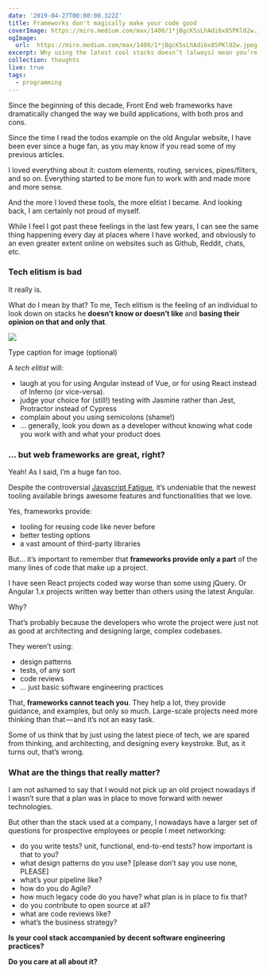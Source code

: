 ```yaml
---
date: '2019-04-27T00:00:00.322Z'
title: Frameworks don't magically make your code good
coverImage: https://miro.medium.com/max/1400/1*jBgcK5sLhAdi6x85PKl02w.jpeg
ogImage:
  url:  https://miro.medium.com/max/1400/1*jBgcK5sLhAdi6x85PKl02w.jpeg
excerpt: Why using the latest cool stacks doesn’t (always) mean you’re going to write better code
collection: thoughts
live: true
tags:
  - programming
---
```


Since the beginning of this decade, Front End web frameworks have dramatically changed the way we build applications, with both pros and cons.

Since the time I read the todos example on the old Angular website, I have been ever since a huge fan, as you may know if you read some of my previous articles.

I loved everything about it: custom elements, routing, services, pipes/filters, and so on. Everything started to be more fun to work with and made more and more sense.

And the more I loved these tools, the more elitist I became. And looking back, I am certainly not proud of myself.

While I feel I got past these feelings in the last few years, I can see the same thing happening every day at places where I have worked, and obviously to an even greater extent online on websites such as Github, Reddit, chats, etc.

### Tech elitism is bad

It really is.

What do I mean by that? To me, Tech elitism is the feeling of an individual to look down on stacks he **doesn’t know or doesn’t like** and **basing their opinion on that and only that**.

![](https://cdn-images-1.medium.com/max/1600/1*w2kxwb78swTjKy6ffVVxLQ.jpeg)

Type caption for image (optional)

A _tech elitist_ will:

*   laugh at you for using Angular instead of Vue, or for using React instead of Inferno (or vice-versa). 
*   judge your choice for (still!) testing with Jasmine rather than Jest, Protractor instead of Cypress
*   complain about you using semicolons (shame!)
*   … generally, look you down as a developer without knowing what code you work with and what your product does

### … but web frameworks are great, right?

Yeah! As I said, I’m a huge fan too. 

Despite the controversial [Javascript Fatigue](https://medium.com/@ericclemmons/javascript-fatigue-48d4011b6fc4), it’s undeniable that the newest tooling available brings awesome features and functionalities that we love. 

Yes, frameworks provide:

*   tooling for reusing code like never before
*   better testing options
*   a vast amount of third-party libraries

But… it’s important to remember that **frameworks provide only a part** of the many lines of code that make up a project.

I have seen React projects coded way worse than some using jQuery. Or Angular 1.x projects written way better than others using the latest Angular.

Why? 

That’s probably because the developers who wrote the project were just not as good at architecting and designing large, complex codebases. 

They weren’t using:

*   design patterns
*   tests, of any sort
*   code reviews
*   … just basic software engineering practices

That, **frameworks cannot teach you**. They help a lot, they provide guidance, and examples, but only so much. Large-scale projects need more thinking than that — and it’s not an easy task.

Some of us think that by just using the latest piece of tech, we are spared from thinking, and architecting, and designing every keystroke. But, as it turns out, that’s wrong.

### What are the things that really matter?

I am not ashamed to say that I would not pick up an old project nowadays if I wasn’t sure that a plan was in place to move forward with newer technologies.

But other than the stack used at a company, I nowadays have a larger set of questions for prospective employees or people I meet networking:

*   do you write tests? unit, functional, end-to-end tests? how important is that to you?
*   what design patterns do you use? \[please don’t say you use none, PLEASE\]
*   what’s your pipeline like?
*   how do you do Agile?
*   how much legacy code do you have? what plan is in place to fix that?
*   do you contribute to open source at all?
*   what are code reviews like?
*   what’s the business strategy?

**Is your cool stack accompanied by decent software engineering practices?**

**Do you care at all about it?**
